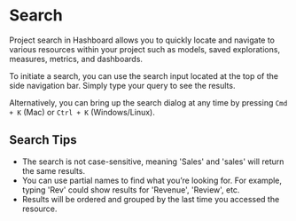 # Search

Project search in Hashboard allows you to quickly locate and navigate to various resources within your project such as models, saved explorations, measures, metrics, and dashboards. 

To initiate a search, you can use the search input located at the top of the side navigation bar. Simply type your query to see the results.

Alternatively, you can bring up the search dialog at any time by pressing `Cmd + K` (Mac) or `Ctrl + K` (Windows/Linux).

## Search Tips

- The search is not case-sensitive, meaning 'Sales' and 'sales' will return the same results.
- You can use partial names to find what you’re looking for. For example, typing 'Rev' could show results for 'Revenue', 'Review', etc.
- Results will be ordered and grouped by the last time you accessed the resource.
